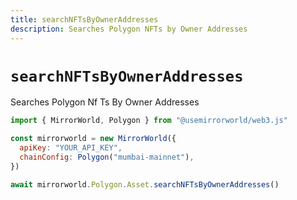 ```yaml
---
title: searchNFTsByOwnerAddresses
description: Searches Polygon NFTs by Owner Addresses
---
```


# `searchNFTsByOwnerAddresses`

Searches Polygon Nf Ts By Owner Addresses

```js
import { MirrorWorld, Polygon } from "@usemirrorworld/web3.js"

const mirrorworld = new MirrorWorld({
  apiKey: "YOUR_API_KEY",
  chainConfig: Polygon("mumbai-mainnet"),
})

await mirrorworld.Polygon.Asset.searchNFTsByOwnerAddresses()
```
